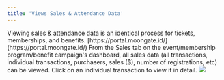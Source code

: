 ```yaml
---
title: 'Views Sales & Attendance Data'
---
```


<Tip>
    Viewing sales & attendance data is an identical process for tickets, memberships, and benefits.
</Tip>

<Steps>
    <Step title="Sign into the Moongate Merchant Portal">
        [https://portal.moongate.id/](https://portal.moongate.id/)
    </Step>
    <Step title="Navigate to the target event, membership program, or benefit page">
    </Step>
    <Step title="Open the 'Sales' tab">
        From the Sales tab on the event/membership program/benefit campaign's dashboard, all sales data (all transactions, individual transactions, purchasers, 
        sales ($), number of registrations, etc) can be viewed. Click on an individual transaction to view it in detail.
        <img src="/images/customer-insights/sales-attendance-data/detailed transaction.gif"/>
    </Step>
</Steps>